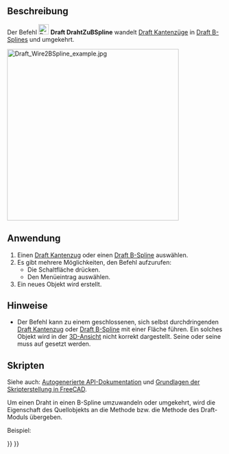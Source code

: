 <languages/>

{{Docnav/de
|[[Draft_Downgrade/de|Herabstufen]]
|[[Draft_Draft2Sketch/de|EntwurfZuSkizze]]
|[[Draft_Workbench/de|Draft]]
|IconL=Draft_Downgrade.svg
|IconR=Draft_Draft2Sketch.svg
|IconC=Workbench_Draft.svg
}}

{{GuiCommand/de
|Name=Draft WireToBSpline
|Name/de=Draft DrahtZuBSpline
|MenuLocation=Änderung → Kantenzug zu BSpline
|Workbenches=[[Draft_Workbench/de|Draft]]
|SeeAlso=[[Draft_Wire/de|Draft Draht]], [[Draft_BSpline/de|Draft BSpline]]
}}

<span id="Description"></span>
==Beschreibung==

Der Befehl [[Image:Draft_WireToBSpline.svg|24px]] '''Draft DrahtZuBSpline''' wandelt [[Draft_Wire/de|Draft Kantenzüge]] in [[Draft_BSpline/de|Draft B-Splines]] und umgekehrt.

[[Image:Draft_Wire2BSpline_example.jpg|400px]]
{{Caption|Umwandlung eines Draft-Kantenzuges in einen Draft-B-Spline und eines geschlossenen Draft-B-Splines in einen geschlossenen Draft-Kantenzug}}

<span id="Usage"></span>
==Anwendung==

# Einen [[Draft_Wire/de|Draft Kantenzug]] oder einen [[Draft_BSpline/de|Draft B-Spline]] auswählen.
# Es gibt mehrere Möglichkeiten, den Befehl aufzurufen:
#* Die Schaltfläche {{Button|[[Image:Draft_WireToBSpline.svg|16px]] [[Draft_WireToBSpline/de|Kantenzug zu B-Spline]]}} drücken.
#* Den Menüeintrag {{MenuCommand|Änderung → [[Image:Draft_WireToBSpline.svg|16px]] Kantenzug zu B-Spline}} auswählen.
# Ein neues Objekt wird erstellt.

<span id="Notes"></span>
==Hinweise==

* Der Befehl kann zu einem geschlossenen, sich selbst durchdringenden [[Draft_Wire/de|Draft Kantenzug]] oder [[Draft_BSpline/de|Draft B-Spline]] mit einer Fläche führen. Ein solches Objekt wird in der [[3D_view/de|3D-Ansicht]] nicht korrekt dargestellt. Seine {{PropertyData/de|Make Face}} oder seine {{PropertyData/de|Closed}} muss auf {{FALSE}} gesetzt werden.

<span id="Scripting"></span>
==Skripten==

Siehe auch: [https://freecad.github.io/SourceDoc/ Autogenerierte API-Dokumentation] und [[FreeCAD_Scripting_Basics/de|Grundlagen der Skripterstellung in FreeCAD]].

Um einen Draht in einen B-Spline umzuwandeln oder umgekehrt, wird die Eigenschaft {{incode|Points}} des Quellobjekts an die Methode {{incode|[[Draft_BSpline/de#Skripten|make_bspline]]}} bzw. die Methode {{incode|[[Draft_Wire/de#Skripten|make_wire]]}} des Draft-Moduls übergeben.

Beispiel:

{{Code|code=
import FreeCAD as App
import Draft

doc = App.newDocument()

p1 = App.Vector(1000, 1000, 0)
p2 = App.Vector(2000, 1000, 0)
p3 = App.Vector(2500, -1000, 0)
p4 = App.Vector(3500, -500, 0)

base_wire = Draft.make_wire([p1, p2, p3, p4])
base_spline = Draft.make_bspline([-p1, -1.3*p2, -1.2*p3, -2.1*p4])

points1 = base_wire.Points
spline_from_wire = Draft.make_bspline(points1)

points2 = base_spline.Points
wire_from_spline = Draft.make_wire(points2)

doc.recompute()
}}


{{Docnav/de
|[[Draft_Downgrade/de|Herabstufen]]
|[[Draft_Draft2Sketch/de|EntwurfZuSkizze]]
|[[Draft_Workbench/de|Draft]]
|IconL=Draft_Downgrade.svg
|IconR=Draft_Draft2Sketch.svg
|IconC=Workbench_Draft.svg
}}

{{Draft Tools navi{{#translation:}}}}
{{Userdocnavi{{#translation:}}}}